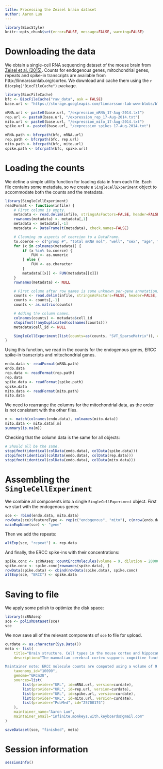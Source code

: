 ```yaml
---
title: Processing the Zeisel brain dataset
author: Aaron Lun
---
```


```r
library(BiocStyle)
knitr::opts_chunk$set(error=FALSE, message=FALSE, warning=FALSE)
```

# Downloading the data

We obtain a single-cell RNA sequencing dataset of the mouse brain from [Zeisel et al. (2015)](https://doi.org/10.1126/science.aaa1934).
Counts for endogenous genes, mitochondrial genes, repeats and spike-in transcripts are available from http://linnarssonlab.org/cortex.
We download and cache them using the `r Biocpkg("BiocFileCache")` package.

```r
library(BiocFileCache)
bfc <- BiocFileCache("raw_data", ask = FALSE)
base.url <- "https://storage.googleapis.com/linnarsson-lab-www-blobs/blobs/cortex"

mRNA.url <- paste0(base.url, "/expression_mRNA_17-Aug-2014.txt")
rep.url <- paste0(base.url, "/expression_rep_17-Aug-2014.txt")
mito.url <- paste0(base.url, "/expression_mito_17-Aug-2014.txt")
spike.url <- paste0(base.url, "/expression_spikes_17-Aug-2014.txt")

mRNA.path <- bfcrpath(bfc, mRNA.url)
rep.path <- bfcrpath(bfc, rep.url)
mito.path <- bfcrpath(bfc, mito.url)
spike.path <- bfcrpath(bfc, spike.url)
```

# Loading the counts

We define a simple utility function for loading data in from each file. 
Each file contains some metadata, so we create a `SingleCellExperiment` object to accommodate both the counts and the metadata.

```r
library(SingleCellExperiment)
readFormat <- function(infile) { 
    # First column is empty.
    metadata <- read.delim(infile, stringsAsFactors=FALSE, header=FALSE, nrow=10)[,-1]
    rownames(metadata) <- metadata[,1]
    metadata <- metadata[,-1]
    metadata <- DataFrame(t(metadata), check.names=FALSE)

    # Cleaning up aspects of coercion to a DataFrame.
    to.coerce <- c("group #", "total mRNA mol", "well", "sex", "age", "diameter")
    for (x in colnames(metadata)) {
        if (x %in% to.coerce) {
            FUN <- as.numeric
        } else {
            FUN <- as.character
        }
        metadata[[x]] <- FUN(metadata[[x]])
    }
    rownames(metadata) <- NULL

    # First column after row names is some unknown per-gene annotation, let's just ditch it.
    counts <- read.delim(infile, stringsAsFactors=FALSE, header=FALSE, row.names=1, skip=11)
    counts <- counts[,-1] 
    counts <- as.matrix(counts)

    # Adding the column names.
    colnames(counts) <- metadata$cell_id
    stopifnot(!anyDuplicated(colnames(counts)))
    metadata$cell_id <- NULL

    SingleCellExperiment(list(counts=as(counts, "SVT_SparseMatrix")), colData=metadata)
}
```

Using this function, we read in the counts for the endogenous genes, ERCC spike-in transcripts and mitochondrial genes.

```r
endo.data <- readFormat(mRNA.path)
endo.data
rep.data <- readFormat(rep.path)
rep.data
spike.data <- readFormat(spike.path)
spike.data
mito.data <- readFormat(mito.path)
mito.data
```

We need to rearrange the columns for the mitochondrial data, as the order is not consistent with the other files.

```r
m <- match(colnames(endo.data), colnames(mito.data))
mito.data <- mito.data[,m]
summary(is.na(m))
```

Checking that the column data is the same for all objects:

```r
# Should all be the same.
stopifnot(identical(colData(endo.data), colData(spike.data))) 
stopifnot(identical(colData(endo.data), colData(rep.data)))
stopifnot(identical(colData(endo.data), colData(mito.data)))
```

# Assembling the `SingleCellExperiment`

We combine all components into a single `SingleCellExperiment` object.
First we start with the endogenous genes:

```r
sce <- rbind(endo.data, mito.data)
rowData(sce)$featureType <- rep(c("endogenous", "mito"), c(nrow(endo.data), nrow(mito.data)))
mainExpName(sce) <- "gene"
```

Then we add the repeats:

```r
altExp(sce, "repeat") <- rep.data
```

And finally, the ERCC spike-ins with their concentrations:

```r
spike.conc <- scRNAseq::countErccMolecules(volume = 9, dilution = 20000)
spike.conc <- spike.conc[rownames(spike.data), ]
rowData(spike.data) <- cbind(rowData(spike.data), spike.conc)
altExp(sce, "ERCC") <- spike.data
```

# Saving to file

We apply some polish to optimize the disk space:

```r
library(scRNAseq)
sce <- polishDataset(sce)
sce
```

We now save all of the relevant components of `sce` to file for upload.

```r
curdate <- as.character(Sys.Date())
meta <- list(
    title="Brain structure. Cell types in the mouse cortex and hippocampus revealed by single-cell RNA-seq",
    description="The mammalian cerebral cortex supports cognitive functions such as sensorimotor integration, memory, and social behaviors. Normal brain function relies on a diverse set of differentiated cell types, including neurons, glia, and vasculature. Here, we have used large-scale single-cell RNA sequencing (RNA-seq) to classify cells in the mouse somatosensory cortex and hippocampal CA1 region. We found 47 molecularly distinct subclasses, comprising all known major cell types in the cortex. We identified numerous marker genes, which allowed alignment with known cell types, morphology, and location. We found a layer I interneuron expressing Pax6 and a distinct postmitotic oligodendrocyte subclass marked by Itpr2. Across the diversity of cortical cell types, transcription factors formed a complex, layered regulatory code, suggesting a mechanism for the maintenance of adult cell type identity.

Maintainer note: ERCC molecule counts are computed using a volume of 9 nL per cell at a dilution of 1:20000.",
    taxonomy_id="10090",
    genome="GRCm38",
    sources=list(
        list(provider="URL", id=mRNA.url, version=curdate),
        list(provider="URL", id=rep.url, version=curdate),
        list(provider="URL", id=spike.url, version=curdate),
        list(provider="URL", id=mito.url, version=curdate),
        list(provider="PubMed", id="25700174")
    ),
    maintainer_name="Aaron Lun",
    maintainer_email="infinite.monkeys.with.keyboards@gmail.com"
)

saveDataset(sce, "finished", meta)
```

# Session information {-}

```r
sessionInfo()
```
